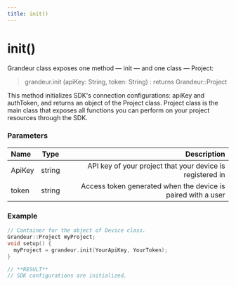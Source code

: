 ```yaml
---
title: init()
---
```


# init()

Grandeur class exposes one method — init — and one class — Project:

>grandeur.init (apiKey: String, token: String) : returns Grandeur::Project

This method initializes SDK's connection configurations: apiKey and authToken, and returns an object of the Project class. Project class is the main class that exposes all functions you can perform on your project resources through the SDK.

### Parameters

| Name       | Type |   Description |
| :------------ | :---------: | ----------: |
| ApiKey         |    string    | API key of your project that your device is registered in|
| token    |    string     | Access token generated when the device is paired with a user |

### Example

```cpp
// Container for the object of Device class.
Grandeur::Project myProject;
void setup() {
  myProject = grandeur.init(YourApiKey, YourToken);
}

// **RESULT**
// SDK configurations are initialized.
```




